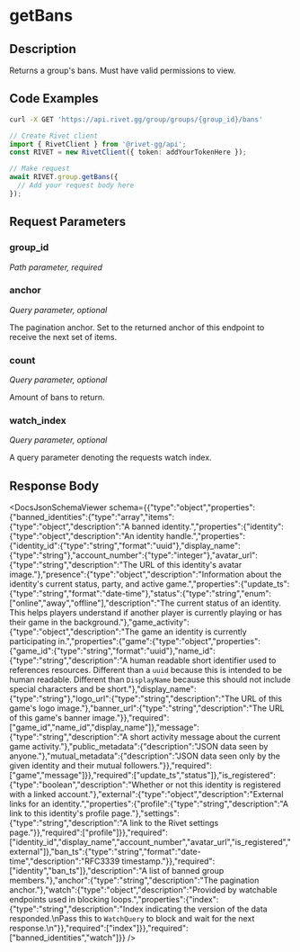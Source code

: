 

# getBans

## Description

Returns a group's bans. Must have valid permissions to view.


## Code Examples

<CodeGroup title='Request' tag='GET' label='https://api.rivet.gg/group/groups/{group_id}/bans'>

```bash {{ title: 'cURL' }}
curl -X GET 'https://api.rivet.gg/group/groups/{group_id}/bans'
```

```ts
// Create Rivet client
import { RivetClient } from '@rivet-gg/api';
const RIVET = new RivetClient({ token: addYourTokenHere });

// Make request
await RIVET.group.getBans({
  // Add your request body here
});
```

</CodeGroup>


## Request Parameters


### group_id

_Path parameter, required_





### anchor

_Query parameter, optional_


The pagination anchor. Set to the returned anchor of this endpoint to receive the next set of items.


### count

_Query parameter, optional_


Amount of bans to return.


### watch_index

_Query parameter, optional_


A query parameter denoting the requests watch index.


## Response Body

<DocsJsonSchemaViewer schema={{"type":"object","properties":{"banned_identities":{"type":"array","items":{"type":"object","description":"A banned identity.","properties":{"identity":{"type":"object","description":"An identity handle.","properties":{"identity_id":{"type":"string","format":"uuid"},"display_name":{"type":"string"},"account_number":{"type":"integer"},"avatar_url":{"type":"string","description":"The URL of this identity's avatar image."},"presence":{"type":"object","description":"Information about the identity's current status, party, and active game.","properties":{"update_ts":{"type":"string","format":"date-time"},"status":{"type":"string","enum":["online","away","offline"],"description":"The current status of an identity. This helps players understand if another player is currently playing or has their game in the background."},"game_activity":{"type":"object","description":"The game an identity is currently participating in.","properties":{"game":{"type":"object","properties":{"game_id":{"type":"string","format":"uuid"},"name_id":{"type":"string","description":"A human readable short identifier used to references resources. Different than a `uuid` because this is intended to be human readable. Different than `DisplayName` because this should not include special characters and be short."},"display_name":{"type":"string"},"logo_url":{"type":"string","description":"The URL of this game's logo image."},"banner_url":{"type":"string","description":"The URL of this game's banner image."}},"required":["game_id","name_id","display_name"]},"message":{"type":"string","description":"A short activity message about the current game activity."},"public_metadata":{"description":"JSON data seen by anyone."},"mutual_metadata":{"description":"JSON data seen only by the given identity and their mutual followers."}},"required":["game","message"]}},"required":["update_ts","status"]},"is_registered":{"type":"boolean","description":"Whether or not this identity is registered with a linked account."},"external":{"type":"object","description":"External links for an identity.","properties":{"profile":{"type":"string","description":"A link to this identity's profile page."},"settings":{"type":"string","description":"A link to the Rivet settings page."}},"required":["profile"]}},"required":["identity_id","display_name","account_number","avatar_url","is_registered","external"]},"ban_ts":{"type":"string","format":"date-time","description":"RFC3339 timestamp."}},"required":["identity","ban_ts"]},"description":"A list of banned group members."},"anchor":{"type":"string","description":"The pagination anchor."},"watch":{"type":"object","description":"Provided by watchable endpoints used in blocking loops.","properties":{"index":{"type":"string","description":"Index indicating the version of the data responded.\nPass this to `WatchQuery` to block and wait for the next response.\n"}},"required":["index"]}},"required":["banned_identities","watch"]}} />

